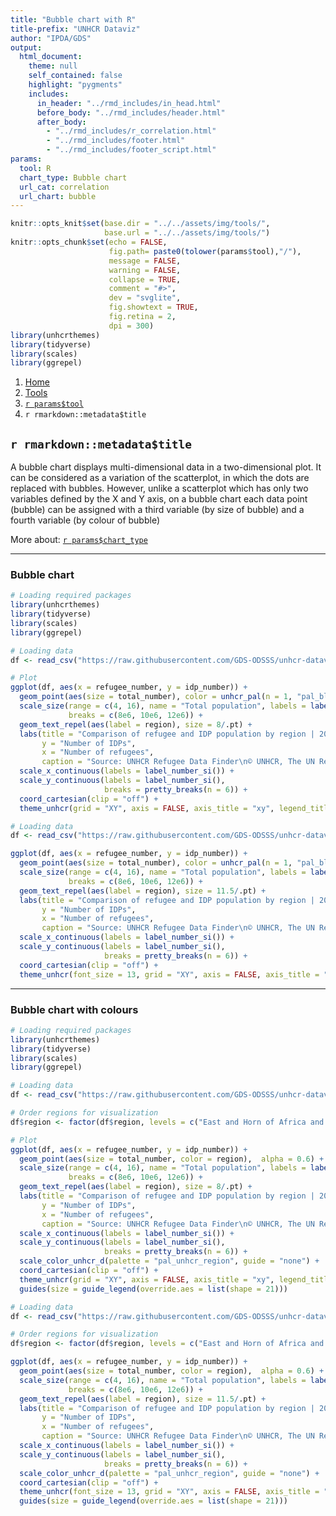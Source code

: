 ```yaml
---
title: "Bubble chart with R"
title-prefix: "UNHCR Dataviz"
author: "IPDA/GDS"
output:
  html_document:
    theme: null
    self_contained: false
    highlight: "pygments"
    includes:
      in_header: "../rmd_includes/in_head.html"
      before_body: "../rmd_includes/header.html"
      after_body:
        - "../rmd_includes/r_correlation.html"
        - "../rmd_includes/footer.html"
        - "../rmd_includes/footer_script.html"
params:
  tool: R
  chart_type: Bubble chart
  url_cat: correlation
  url_chart: bubble
---
```


```r
knitr::opts_knit$set(base.dir = "../../assets/img/tools/",
                     base.url = "../../assets/img/tools/")
knitr::opts_chunk$set(echo = FALSE,
                      fig.path= paste0(tolower(params$tool),"/"),
                      message = FALSE,
                      warning = FALSE,
                      collapse = TRUE,
                      comment = "#>",
                      dev = "svglite",
                      fig.showtext = TRUE,
                      fig.retina = 2,
                      dpi = 300)
library(unhcrthemes)
library(tidyverse)
library(scales)
library(ggrepel)
```

<main id="tools" class="container mt-5">

<!-- Breadcrumb is filled automatically with the text from Title and Tool parameter in YAML --> 
<nav aria-label="breadcrumb">
    <ol class="breadcrumb">
        <li class="breadcrumb-item"><a href="../../">Home</a></li>
        <li class="breadcrumb-item"><a href="../">Tools</a></li>
        <li class="breadcrumb-item"><a href="../`r tolower(params$tool)`/">`r params$tool`</a></li>
        <li class="breadcrumb-item active" aria-current="page">`r rmarkdown::metadata$title`</li>
    </ol>
</nav>


<!-- Intro header --> 
<div class="my-5 text-center">

## `r rmarkdown::metadata$title`

<div class="row justify-content-center">
<div class="col-lg-8">

<!-- Only text to change below, the rest comes from the YAML --> 
A bubble chart displays multi-dimensional data in a two-dimensional plot. It can be considered as a variation of the scatterplot, in which the dots are replaced with bubbles. However, unlike a scatterplot which has only two variables defined by the X and Y axis, on a bubble chart each data point (bubble) can be assigned with a third variable (by size of bubble) and a fourth variable (by colour of bubble)

More about: <a href="../../chart_gallery/`r params$url_cat`.html#`r params$url_chart`">`r params$chart_type`</a>

</div>
</div>
</div>


----

<!-- Beginning of section, should be preceded by hr (----) --> 
<section class="my-5">

### Bubble chart

<div class="row">

<!-- First column for large screen --> 
<div class="col-lg-6">

```r
# Loading required packages
library(unhcrthemes)
library(tidyverse)
library(scales)
library(ggrepel)

# Loading data
df <- read_csv("https://raw.githubusercontent.com/GDS-ODSSS/unhcr-dataviz-platform/master/data/correlation/bubble.csv")

# Plot
ggplot(df, aes(x = refugee_number, y = idp_number)) +
  geom_point(aes(size = total_number), color = unhcr_pal(n = 1, "pal_blue"), alpha = 0.6) +
  scale_size(range = c(4, 16), name = "Total population", labels = label_number_si(),
             breaks = c(8e6, 10e6, 12e6)) +
  geom_text_repel(aes(label = region), size = 8/.pt) +
  labs(title = "Comparison of refugee and IDP population by region | 2021",
       y = "Number of IDPs",
       x = "Number of refugees",
       caption = "Source: UNHCR Refugee Data Finder\n© UNHCR, The UN Refugee Agency") +
  scale_x_continuous(labels = label_number_si()) +
  scale_y_continuous(labels = label_number_si(),
                     breaks = pretty_breaks(n = 6)) +
  coord_cartesian(clip = "off") +
  theme_unhcr(grid = "XY", axis = FALSE, axis_title = "xy", legend_title = TRUE)
```

</div>
<!-- End First column --->

<!-- Second column for large screen --> 
<div class="col-lg-6">


```r
# Loading data
df <- read_csv("https://raw.githubusercontent.com/GDS-ODSSS/unhcr-dataviz-platform/master/data/correlation/bubble.csv")

ggplot(df, aes(x = refugee_number, y = idp_number)) +
  geom_point(aes(size = total_number), color = unhcr_pal(n = 1, "pal_blue"), alpha = 0.6) +
  scale_size(range = c(4, 16), name = "Total population", labels = label_number_si(),
             breaks = c(8e6, 10e6, 12e6)) +
  geom_text_repel(aes(label = region), size = 11.5/.pt) +
  labs(title = "Comparison of refugee and IDP population by region | 2021",
       y = "Number of IDPs",
       x = "Number of refugees",
       caption = "Source: UNHCR Refugee Data Finder\n© UNHCR, The UN Refugee Agency") +
  scale_x_continuous(labels = label_number_si()) +
  scale_y_continuous(labels = label_number_si(),
                     breaks = pretty_breaks(n = 6)) +
  coord_cartesian(clip = "off") +
  theme_unhcr(font_size = 13, grid = "XY", axis = FALSE, axis_title = "xy", legend_title = TRUE)
```

</div>
<!-- End Second column --->

</div>
</section>
<!-- End of section --->

----

<!-- Beginning of section, should be preceded by hr (----) --> 
<section class="my-5">

### Bubble chart with colours

<div class="row">

<!-- First column for large screen --> 
<div class="col-lg-6">

```r
# Loading required packages
library(unhcrthemes)
library(tidyverse)
library(scales)
library(ggrepel)

# Loading data
df <- read_csv("https://raw.githubusercontent.com/GDS-ODSSS/unhcr-dataviz-platform/master/data/correlation/bubble.csv")

# Order regions for visualization
df$region <- factor(df$region, levels = c("East and Horn of Africa and Great Lakes", "Southern Africa", "West and Central Africa", "Americas", "Asia and the Pacific", "Europe", "Middle East and North Africa"))

# Plot
ggplot(df, aes(x = refugee_number, y = idp_number)) +
  geom_point(aes(size = total_number, color = region),  alpha = 0.6) +
  scale_size(range = c(4, 16), name = "Total population", labels = label_number_si(),
             breaks = c(8e6, 10e6, 12e6)) +
  geom_text_repel(aes(label = region), size = 8/.pt) +
  labs(title = "Comparison of refugee and IDP population by region | 2021",
       y = "Number of IDPs",
       x = "Number of refugees",
       caption = "Source: UNHCR Refugee Data Finder\n© UNHCR, The UN Refugee Agency") +
  scale_x_continuous(labels = label_number_si()) +
  scale_y_continuous(labels = label_number_si(),
                     breaks = pretty_breaks(n = 6)) +
  scale_color_unhcr_d(palette = "pal_unhcr_region", guide = "none") +
  coord_cartesian(clip = "off") +
  theme_unhcr(grid = "XY", axis = FALSE, axis_title = "xy", legend_title = TRUE) +
  guides(size = guide_legend(override.aes = list(shape = 21)))
```

</div>
<!-- End First column --->

<!-- Second column for large screen --> 
<div class="col-lg-6">


```r
# Loading data
df <- read_csv("https://raw.githubusercontent.com/GDS-ODSSS/unhcr-dataviz-platform/master/data/correlation/bubble.csv")

# Order regions for visualization
df$region <- factor(df$region, levels = c("East and Horn of Africa and Great Lakes", "Southern Africa", "West and Central Africa", "Americas", "Asia and the Pacific", "Europe", "Middle East and North Africa"))

ggplot(df, aes(x = refugee_number, y = idp_number)) +
  geom_point(aes(size = total_number, color = region),  alpha = 0.6) +
  scale_size(range = c(4, 16), name = "Total population", labels = label_number_si(),
             breaks = c(8e6, 10e6, 12e6)) +
  geom_text_repel(aes(label = region), size = 11.5/.pt) +
  labs(title = "Comparison of refugee and IDP population by region | 2021",
       y = "Number of IDPs",
       x = "Number of refugees",
       caption = "Source: UNHCR Refugee Data Finder\n© UNHCR, The UN Refugee Agency") +
  scale_x_continuous(labels = label_number_si()) +
  scale_y_continuous(labels = label_number_si(),
                     breaks = pretty_breaks(n = 6)) +
  scale_color_unhcr_d(palette = "pal_unhcr_region", guide = "none") +
  coord_cartesian(clip = "off") +
  theme_unhcr(font_size = 13, grid = "XY", axis = FALSE, axis_title = "xy", legend_title = TRUE) +
  guides(size = guide_legend(override.aes = list(shape = 21)))
```

</div>
<!-- End Second column --->

</div>
</section>
<!-- End of section --->

<!-- To add sections just copy the whole code between the above section tag --->

</main>

